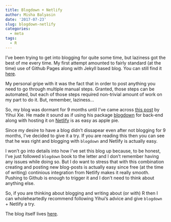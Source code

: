 ```yaml
---
title: Blogdown + Netlify
author: Misha Balyasin
date: '2017-07-23'
slug: blogdown-netlify
categories:
  - meta
tags:
  - R
---
```


I've been trying to get into blogging for quite some time, but laziness got the best of me every time. My first attempt amounted to fairly standard (at the time) use of Github Pages along with Jekyll based blog. You can still find it [here](http://romatik.github.io/). 

My personal gripe with it was the fact that in order to post anything you need to go through multiple manual steps. Granted, those steps can be automated, but each of those steps required non-trivial amount of work on my part to do it. But, remember, laziness...

So, my blog was dormant for 9 months until I've came across [this post](https://yihui.name/en/2017/06/netlify-instead-of-github-pages/) by Yihui Xie. He made it sound as if using his package [blogdown](https://bookdown.org/yihui/blogdown/) for back-end along with hosting it on [Netlify](https://www.netlify.com/) is as easy as apple pie.

Since my desire to have a blog didn't dissapear even after not blogging for 9 months, I've decided to give it a try. If you are reading this then you can see that he was right and blogging with `blogdown` and Netlify is actually easy. 

I won't go into details into how I've set this blog up because, to be honest, I've just followed `blogdown` book to the letter and I don't remember having any issues while doing so. But I do want to stress that with this combination creating and posting new blog-posts is actually easy since free (at the time of writing) continious integration from Netlify makes it really smooth. Pushing to Github is enough to trigger it and I don't need to think about anything else.

So, if you are thinking about blogging and writing about (or with) R then I can wholeheartedly recommend following Yihui's advice and give `blogdown` + Netlify a try.

The blog itself lives [here](https://github.com/romatik/netlify-blog).
